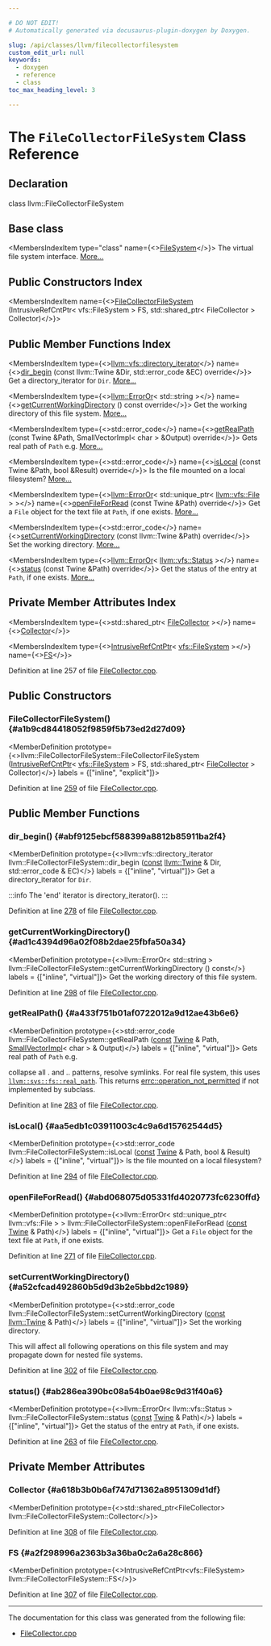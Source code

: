 ```yaml
---

# DO NOT EDIT!
# Automatically generated via docusaurus-plugin-doxygen by Doxygen.

slug: /api/classes/llvm/filecollectorfilesystem
custom_edit_url: null
keywords:
  - doxygen
  - reference
  - class
toc_max_heading_level: 3

---
```





# The `FileCollectorFileSystem` Class Reference

<DoxygenPage pluginConfig={pluginConfig}>



## Declaration

<CodeBlock>class llvm::FileCollectorFileSystem</CodeBlock>

## Base class

<MembersIndex>

<MembersIndexItem
  type="class"
  name={<><a href="/docs/api/classes/llvm/vfs/filesystem">FileSystem</a></>}>
The virtual file system interface. <a href="/docs/api/classes/llvm/vfs/filesystem/#details">More...</a>
</MembersIndexItem>

</MembersIndex>

## Public Constructors Index

<MembersIndex>

<MembersIndexItem
  name={<><a href="#a1b9cd84418052f9859f5b73ed2d27d09">FileCollectorFileSystem</a> (IntrusiveRefCntPtr&lt; vfs::FileSystem &gt; FS, std::shared&#95;ptr&lt; FileCollector &gt; Collector)</>}>
</MembersIndexItem>

</MembersIndex>

## Public Member Functions Index

<MembersIndex>

<MembersIndexItem
  type={<><a href="/docs/api/classes/llvm/vfs/directory-iterator">llvm::vfs::directory&#95;iterator</a></>}
  name={<><a href="#abf9125ebcf588399a8812b85911ba2f4">dir&#95;begin</a> (const llvm::Twine &amp;Dir, std::error&#95;code &amp;EC) override</>}>
Get a directory&#95;iterator for <code>Dir</code>. <a href="#abf9125ebcf588399a8812b85911ba2f4">More...</a>
</MembersIndexItem>

<MembersIndexItem
  type={<><a href="/docs/api/classes/llvm/erroror">llvm::ErrorOr</a>&lt; std::string &gt;</>}
  name={<><a href="#ad1c4394d96a02f08b2dae25fbfa50a34">getCurrentWorkingDirectory</a> () const override</>}>
Get the working directory of this file system. <a href="#ad1c4394d96a02f08b2dae25fbfa50a34">More...</a>
</MembersIndexItem>

<MembersIndexItem
  type={<>std::error&#95;code</>}
  name={<><a href="#a433f751b01af0722012a9d12ae43b6e6">getRealPath</a> (const Twine &amp;Path, SmallVectorImpl&lt; char &gt; &amp;Output) override</>}>
Gets real path of <code>Path</code> e.g. <a href="#a433f751b01af0722012a9d12ae43b6e6">More...</a>
</MembersIndexItem>

<MembersIndexItem
  type={<>std::error&#95;code</>}
  name={<><a href="#aa5edb1c03911003c4c9a6d15762544d5">isLocal</a> (const Twine &amp;Path, bool &amp;Result) override</>}>
Is the file mounted on a local filesystem? <a href="#aa5edb1c03911003c4c9a6d15762544d5">More...</a>
</MembersIndexItem>

<MembersIndexItem
  type={<><a href="/docs/api/classes/llvm/erroror">llvm::ErrorOr</a>&lt; std::unique&#95;ptr&lt; <a href="/docs/api/classes/llvm/vfs/file">llvm::vfs::File</a> &gt; &gt;</>}
  name={<><a href="#abd068075d05331fd4020773fc6230ffd">openFileForRead</a> (const Twine &amp;Path) override</>}>
Get a <code>File</code> object for the text file at <code>Path</code>, if one exists. <a href="#abd068075d05331fd4020773fc6230ffd">More...</a>
</MembersIndexItem>

<MembersIndexItem
  type={<>std::error&#95;code</>}
  name={<><a href="#a52cfcad492860b5d9d3b2e5bbd2c1989">setCurrentWorkingDirectory</a> (const llvm::Twine &amp;Path) override</>}>
Set the working directory. <a href="#a52cfcad492860b5d9d3b2e5bbd2c1989">More...</a>
</MembersIndexItem>

<MembersIndexItem
  type={<><a href="/docs/api/classes/llvm/erroror">llvm::ErrorOr</a>&lt; <a href="/docs/api/classes/llvm/vfs/status">llvm::vfs::Status</a> &gt;</>}
  name={<><a href="#ab286ea390bc08a54b0ae98c9d31f40a6">status</a> (const Twine &amp;Path) override</>}>
Get the status of the entry at <code>Path</code>, if one exists. <a href="#ab286ea390bc08a54b0ae98c9d31f40a6">More...</a>
</MembersIndexItem>

</MembersIndex>

## Private Member Attributes Index

<MembersIndex>

<MembersIndexItem
  type={<>std::shared&#95;ptr&lt; <a href="/docs/api/classes/llvm/filecollector">FileCollector</a> &gt;</>}
  name={<><a href="#a618b3b0b6af747d71362a8951309d1df">Collector</a></>}>
</MembersIndexItem>

<MembersIndexItem
  type={<><a href="/docs/api/classes/llvm/intrusiverefcntptr">IntrusiveRefCntPtr</a>&lt; <a href="/docs/api/classes/llvm/vfs/filesystem">vfs::FileSystem</a> &gt;</>}
  name={<><a href="#a2f298996a2363b3a36ba0c2a6a28c866">FS</a></>}>
</MembersIndexItem>

</MembersIndex>


Definition at line 257 of file <a href="/docs/api/files/lib/lib/support/filecollector-cpp">FileCollector.cpp</a>.

<SectionDefinition>

## Public Constructors

### FileCollectorFileSystem() {#a1b9cd84418052f9859f5b73ed2d27d09}

<MemberDefinition
  prototype={<>llvm::FileCollectorFileSystem::FileCollectorFileSystem (<a href="/docs/api/classes/llvm/intrusiverefcntptr">IntrusiveRefCntPtr</a>&lt; <a href="/docs/api/classes/llvm/vfs/filesystem">vfs::FileSystem</a> &gt; FS, std::shared&#95;ptr&lt; <a href="/docs/api/classes/llvm/filecollector">FileCollector</a> &gt; Collector)</>}
  labels = {["inline", "explicit"]}>

Definition at line <a href="/docs/api/files/lib/lib/support/filecollector-cpp/#l00259">259</a> of file <a href="/docs/api/files/lib/lib/support/filecollector-cpp">FileCollector.cpp</a>.
</MemberDefinition>

</SectionDefinition>

<SectionDefinition>

## Public Member Functions

### dir&#95;begin() {#abf9125ebcf588399a8812b85911ba2f4}

<MemberDefinition
  prototype={<>llvm::vfs::directory&#95;iterator llvm::FileCollectorFileSystem::dir&#95;begin (<a href="/docs/api/files/lib/lib/target/lib/target/aarch64/aarch64promoteconstant-cpp/#a90f8350fecae261c25be85d38b451bff">const</a> <a href="/docs/api/classes/llvm/twine">llvm::Twine</a> &amp; Dir, std::error&#95;code &amp; EC)</>}
  labels = {["inline", "virtual"]}>
Get a directory&#95;iterator for <code>Dir</code>.

:::info
The &#39;end&#39; iterator is directory&#95;iterator().
:::

Definition at line <a href="/docs/api/files/lib/lib/support/filecollector-cpp/#l00278">278</a> of file <a href="/docs/api/files/lib/lib/support/filecollector-cpp">FileCollector.cpp</a>.
</MemberDefinition>

### getCurrentWorkingDirectory() {#ad1c4394d96a02f08b2dae25fbfa50a34}

<MemberDefinition
  prototype={<>llvm::ErrorOr&lt; std::string &gt; llvm::FileCollectorFileSystem::getCurrentWorkingDirectory () const</>}
  labels = {["inline", "virtual"]}>
Get the working directory of this file system.

Definition at line <a href="/docs/api/files/lib/lib/support/filecollector-cpp/#l00298">298</a> of file <a href="/docs/api/files/lib/lib/support/filecollector-cpp">FileCollector.cpp</a>.
</MemberDefinition>

### getRealPath() {#a433f751b01af0722012a9d12ae43b6e6}

<MemberDefinition
  prototype={<>std::error&#95;code llvm::FileCollectorFileSystem::getRealPath (<a href="/docs/api/files/lib/lib/target/lib/target/aarch64/aarch64promoteconstant-cpp/#a90f8350fecae261c25be85d38b451bff">const</a> <a href="/docs/api/classes/llvm/twine">Twine</a> &amp; Path, <a href="/docs/api/classes/llvm/smallvectorimpl">SmallVectorImpl</a>&lt; char &gt; &amp; Output)</>}
  labels = {["inline", "virtual"]}>
Gets real path of <code>Path</code> e.g.

collapse all . and .. patterns, resolve symlinks. For real file system, this uses <code><a href="/docs/api/namespaces/llvm/sys/fs/#a2363fbfbd0a348f5d81fc3d3223ecae3">llvm::sys::fs::real&#95;path</a></code>. This returns <a href="/docs/api/namespaces/llvm/#a59739a4f15fb2ec57a6b7fcfe938546ba8344b3d509942f035d5e303022f9b986">errc::operation&#95;not&#95;permitted</a> if not implemented by subclass.

Definition at line <a href="/docs/api/files/lib/lib/support/filecollector-cpp/#l00283">283</a> of file <a href="/docs/api/files/lib/lib/support/filecollector-cpp">FileCollector.cpp</a>.
</MemberDefinition>

### isLocal() {#aa5edb1c03911003c4c9a6d15762544d5}

<MemberDefinition
  prototype={<>std::error&#95;code llvm::FileCollectorFileSystem::isLocal (<a href="/docs/api/files/lib/lib/target/lib/target/aarch64/aarch64promoteconstant-cpp/#a90f8350fecae261c25be85d38b451bff">const</a> <a href="/docs/api/classes/llvm/twine">Twine</a> &amp; Path, bool &amp; Result)</>}
  labels = {["inline", "virtual"]}>
Is the file mounted on a local filesystem?

Definition at line <a href="/docs/api/files/lib/lib/support/filecollector-cpp/#l00294">294</a> of file <a href="/docs/api/files/lib/lib/support/filecollector-cpp">FileCollector.cpp</a>.
</MemberDefinition>

### openFileForRead() {#abd068075d05331fd4020773fc6230ffd}

<MemberDefinition
  prototype={<>llvm::ErrorOr&lt; std::unique&#95;ptr&lt; llvm::vfs::File &gt; &gt; llvm::FileCollectorFileSystem::openFileForRead (<a href="/docs/api/files/lib/lib/target/lib/target/aarch64/aarch64promoteconstant-cpp/#a90f8350fecae261c25be85d38b451bff">const</a> <a href="/docs/api/classes/llvm/twine">Twine</a> &amp; Path)</>}
  labels = {["inline", "virtual"]}>
Get a <code>File</code> object for the text file at <code>Path</code>, if one exists.

Definition at line <a href="/docs/api/files/lib/lib/support/filecollector-cpp/#l00271">271</a> of file <a href="/docs/api/files/lib/lib/support/filecollector-cpp">FileCollector.cpp</a>.
</MemberDefinition>

### setCurrentWorkingDirectory() {#a52cfcad492860b5d9d3b2e5bbd2c1989}

<MemberDefinition
  prototype={<>std::error&#95;code llvm::FileCollectorFileSystem::setCurrentWorkingDirectory (<a href="/docs/api/files/lib/lib/target/lib/target/aarch64/aarch64promoteconstant-cpp/#a90f8350fecae261c25be85d38b451bff">const</a> <a href="/docs/api/classes/llvm/twine">llvm::Twine</a> &amp; Path)</>}
  labels = {["inline", "virtual"]}>
Set the working directory.

This will affect all following operations on this file system and may propagate down for nested file systems.

Definition at line <a href="/docs/api/files/lib/lib/support/filecollector-cpp/#l00302">302</a> of file <a href="/docs/api/files/lib/lib/support/filecollector-cpp">FileCollector.cpp</a>.
</MemberDefinition>

### status() {#ab286ea390bc08a54b0ae98c9d31f40a6}

<MemberDefinition
  prototype={<>llvm::ErrorOr&lt; llvm::vfs::Status &gt; llvm::FileCollectorFileSystem::status (<a href="/docs/api/files/lib/lib/target/lib/target/aarch64/aarch64promoteconstant-cpp/#a90f8350fecae261c25be85d38b451bff">const</a> <a href="/docs/api/classes/llvm/twine">Twine</a> &amp; Path)</>}
  labels = {["inline", "virtual"]}>
Get the status of the entry at <code>Path</code>, if one exists.

Definition at line <a href="/docs/api/files/lib/lib/support/filecollector-cpp/#l00263">263</a> of file <a href="/docs/api/files/lib/lib/support/filecollector-cpp">FileCollector.cpp</a>.
</MemberDefinition>

</SectionDefinition>

<SectionDefinition>

## Private Member Attributes

### Collector {#a618b3b0b6af747d71362a8951309d1df}

<MemberDefinition
  prototype={<>std::shared&#95;ptr&lt;FileCollector&gt; llvm::FileCollectorFileSystem::Collector</>}>

Definition at line <a href="/docs/api/files/lib/lib/support/filecollector-cpp/#l00308">308</a> of file <a href="/docs/api/files/lib/lib/support/filecollector-cpp">FileCollector.cpp</a>.
</MemberDefinition>

### FS {#a2f298996a2363b3a36ba0c2a6a28c866}

<MemberDefinition
  prototype={<>IntrusiveRefCntPtr&lt;vfs::FileSystem&gt; llvm::FileCollectorFileSystem::FS</>}>

Definition at line <a href="/docs/api/files/lib/lib/support/filecollector-cpp/#l00307">307</a> of file <a href="/docs/api/files/lib/lib/support/filecollector-cpp">FileCollector.cpp</a>.
</MemberDefinition>

</SectionDefinition>

<hr/>

The documentation for this class was generated from the following file:

<ul>
<li><a href="/docs/api/files/lib/lib/support/filecollector-cpp">FileCollector.cpp</a></li>
</ul>

</DoxygenPage>
